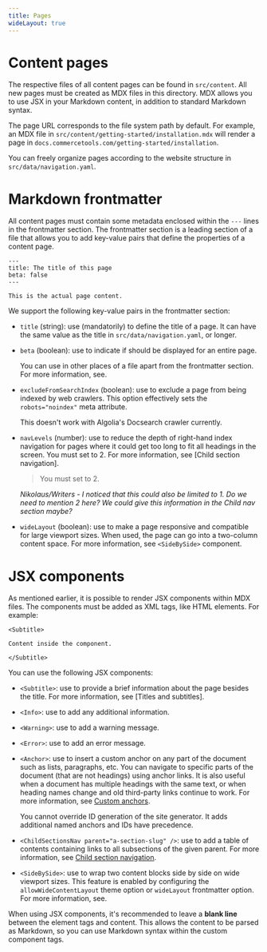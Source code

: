 ```yaml
---
title: Pages
wideLayout: true
---
```


# Content pages

The respective files of all content pages can be found in `src/content`. All new pages must be created as MDX files in this directory. MDX allows you to use JSX in your Markdown content, in addition to standard Markdown syntax.

The page URL corresponds to the file system path by default. For example, an MDX file in `src/content/getting-started/installation.mdx` will render a page in `docs.commercetools.com/getting-started/installation`.

You can freely organize pages according to the website structure in `src/data/navigation.yaml`.

# Markdown frontmatter

All content pages must contain some metadata enclosed within the `---` lines in the frontmatter section. The frontmatter section is a leading section of a file that allows you to add key-value pairs that define the properties of a content page.

```mdx
---
title: The title of this page
beta: false
---

This is the actual page content.
```

We support the following key-value pairs in the frontmatter section:

- `title` (string): use (mandatorily) to define the title of a page. It can have the same value as the title in `src/data/navigation.yaml`, or longer.
- `beta` (boolean): use to indicate if <Beta /> should be displayed for an entire page.

  <Info>

  You can use <Beta /> in other places of a file apart from the frontmatter section. For more information, see.

  </Info>

- `excludeFromSearchIndex` (boolean): use to exclude a page from being indexed by web crawlers. This option effectively sets the `robots="noindex"` meta attribute.

  <Warning>

  This doesn't work with Algolia's Docsearch crawler currently.

  </Warning>

- `navLevels` (number): use to reduce the depth of right-hand index navigation for pages where it could get too long to fit all headings in the screen. You must set to 2. For more information, see [Child section navigation].

  <Warning>

  > You must set to 2.

  _Nikolaus/Writers - I noticed that this could also be limited to 1. Do we need to mention 2 here? We could give this information in the Child nav section maybe?_

  </Warning>

- `wideLayout` (boolean): use to make a page responsive and compatible for large viewport sizes. When used, the page can go into a two-column content space. For more information, see `<SideBySide>` component.

# JSX components

As mentioned earlier, it is possible to render JSX components within MDX files. The components must be added as XML tags, like HTML elements. For example:

```mdx
<Subtitle>

Content inside the component.

</Subtitle>
```

You can use the following JSX components:

- `<Subtitle>`: use to provide a brief information about the page besides the title. For more information, see [Titles and subtitles].
- `<Info>`: use to add any additional information.
- `<Warning>`: use to add a warning message.
- `<Error>`: use to add an error message.
- `<Anchor>`: use to insert a custom anchor on any part of the document such as lists, paragraphs, etc. You can navigate to specific parts of the document (that are not headings) using anchor links. It is also useful when a document has multiple headings with the same text, or when heading names change and old third-party links continue to work. For more information, see [Custom anchors](/writing/markdown#custom-anchors).

  <Info>

  You cannot override ID generation of the site generator. It adds additional named anchors and IDs have precedence.

  </Info>

- `<ChildSectionsNav parent="a-section-slug" />`: use to add a table of contents containing links to all subsections of the given parent. For more information, see [Child section navigation](/writing/navigation#child-section-navigation).
- `<SideBySide>`: use to wrap two content blocks side by side on wide viewport sizes. This feature is enabled by configuring the `allowWideContentLayout` theme option or `wideLayout` frontmatter option. For more information, see.

<Info>

When using JSX components, it's recommended to leave a **blank line** between the element tags and content. This allows the content to be parsed as Markdown, so you can use Markdown syntax within the custom component tags.

</Info>
